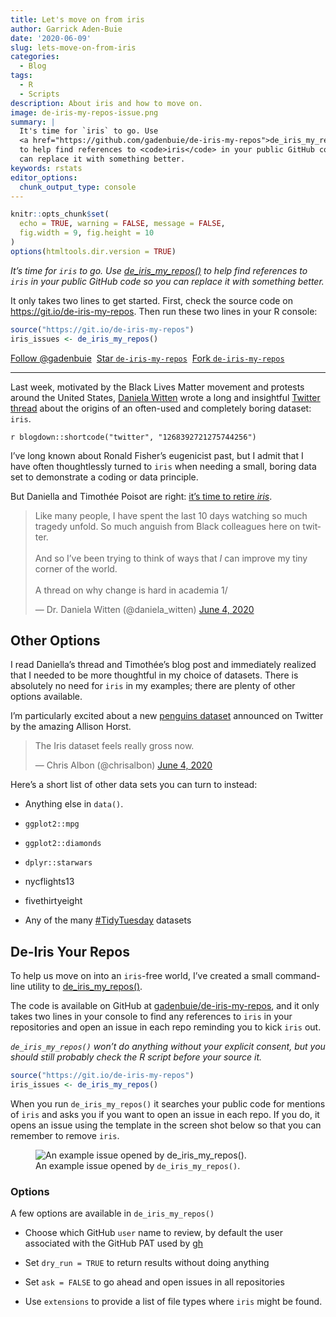 ```yaml
---
title: Let's move on from iris
author: Garrick Aden-Buie
date: '2020-06-09'
slug: lets-move-on-from-iris
categories:
  - Blog
tags:
  - R
  - Scripts
description: About iris and how to move on.
image: de-iris-my-repos-issue.png
summary: |
  It's time for `iris` to go. Use
  <a href="https://github.com/gadenbuie/de-iris-my-repos">de_iris_my_repos()</a>
  to help find references to <code>iris</code> in your public GitHub code so you
  can replace it with something better.
keywords: rstats
editor_options:
  chunk_output_type: console
---
```


<!-- Links -->
[penguins-tw]: https://twitter.com/allison_horst/status/1270046399418138625
[penguins]: https://github.com/allisonhorst/penguins
[retire-iris]: https://armchairecology.blog/iris-dataset/
[iris-is-gross]: https://twitter.com/chrisalbon/status/1268594959436804097
[petition-change-lecture]: https://www.change.org/p/american-statistical-association-rename-the-fisher-lecture-after-david-blackwell
[fisher-thread]: https://twitter.com/daniela_witten/status/1268392721275744256
[gh]: https://github.com/gadenbuie/de-iris-my-repos
[dw]: https://www.danielawitten.com/


```r
knitr::opts_chunk$set(
  echo = TRUE, warning = FALSE, message = FALSE,
  fig.width = 9, fig.height = 10
)
options(htmltools.dir.version = TRUE)
```

::: {.lead}
_It's time for `iris` to go. Use [de_iris_my_repos()][gh] to help find references to `iris` in your public GitHub code so you can replace it with something better._
:::

It only takes two lines to get started.
First, check the source code on <https://git.io/de-iris-my-repos>.
Then run these two lines in your R console:

```r
source("https://git.io/de-iris-my-repos")
iris_issues <- de_iris_my_repos()
```

<!-- https://buttons.github.io/ -->
<a class="github-button" href="https://github.com/gadenbuie" data-show-count="true" aria-label="Follow @gadenbuie on GitHub">Follow &commat;gadenbuie</a>&nbsp;
<a class="github-button" href="https://github.com/gadenbuie/de-iris-my-repos" data-icon="octicon-star" data-show-count="true" aria-label="Star gadenbuie/de-iris-my-repos on GitHub">Star <code>de-iris-my-repos</code></a>&nbsp;
<a class="github-button" href="https://github.com/gadenbuie/de-iris-my-repos/fork" data-icon="octicon-repo-forked" data-show-count="true" aria-label="Fork gadenbuie/de-iris-my-repos on GitHub">Fork <code>de-iris-my-repos</code></a>

---

Last week,
motivated by the Black Lives Matter movement and protests around the United States,
[Daniela Witten][dw]
wrote a long and insightful
[Twitter thread][fisher-thread]
about the origins of an often-used and completely boring dataset: `iris`.

`r blogdown::shortcode("twitter", "1268392721275744256")`

I've long known about Ronald Fisher's eugenicist past,
but I admit that I have often thoughtlessly turned to `iris`
when needing a small, boring data set to demonstrate a coding or data principle.

But Daniella and Timothée Poisot are right:
[it's time to retire _iris_][retire-iris].

<blockquote class="twitter-tweet"><p dir="ltr" lang="en">Like many people, I have spent the last 10 days watching so much tragedy unfold. So much anguish from Black colleagues here on twitter. <br><br>And so I've been trying to think of ways that *I* can improve my tiny corner of the world.  <br><br>A thread on why change is hard in academia  1/</p>— Dr. Daniela Witten (&commat;daniela_witten) <a href="https://twitter.com/daniela_witten/status/1268392721275744256?ref_src=twsrc%5Etfw">June 4, 2020</a></blockquote>

## Other Options

I read Daniella's thread and Timothée's blog post and
immediately realized that I needed to be more thoughtful in my choice of datasets.
There is absolutely no need for `iris` in my examples;
there are plenty of other options available.

I'm particularly excited about a new [penguins dataset][penguins]
announced on Twitter by the amazing Allison Horst.

<blockquote class="twitter-tweet"><p dir="ltr" lang="en">The Iris dataset feels really gross now.</p>— Chris Albon (&commat;chrisalbon) <a href="https://twitter.com/chrisalbon/status/1268594959436804097?ref_src=twsrc%5Etfw">June 4, 2020</a></blockquote>

Here's a short list of other data sets you can turn to instead:

- Anything else in `data()`.

- `ggplot2::mpg`

- `ggplot2::diamonds`

- `dplyr::starwars`

- <span class="pkg">nycflights13</span>

- <span class="pkg">fivethirtyeight</span>

- Any of the many [#TidyTuesday](https://github.com/rfordatascience/tidytuesday) datasets

## De-Iris Your Repos

To help us move on into an `iris`-free world,
I've created a small command-line utility to [de_iris_my_repos()][gh].

The code is available on GitHub at [gadenbuie/de-iris-my-repos][gh],
and it only takes two lines in your console to find any references to `iris`
in your repositories and open an issue in each repo reminding you to kick `iris` out.

_`de_iris_my_repos()` won't do anything without your explicit consent, but you should still probably check the R script before your source it._

```r
source("https://git.io/de-iris-my-repos")
iris_issues <- de_iris_my_repos()
```

When you run `de_iris_my_repos()` it searches your public code for mentions of `iris`
and asks you if you want to open an issue in each repo.
If you do,
it opens an issue using the template in the screen shot below
so that you can remember to remove `iris`.

![An example issue opened by `de_iris_my_repos()`.](full-example-issue.png)

### Options

A few options are available in `de_iris_my_repos()`

- Choose which GitHub `user` name to review, by default the user associated with the GitHub PAT used by [gh](https://github.com/r-lib/gh)

- Set `dry_run = TRUE` to return results without doing anything

- Set `ask = FALSE` to go ahead and open issues in all repositories

- Use `extensions` to provide a list of file types where `iris` might be found.


